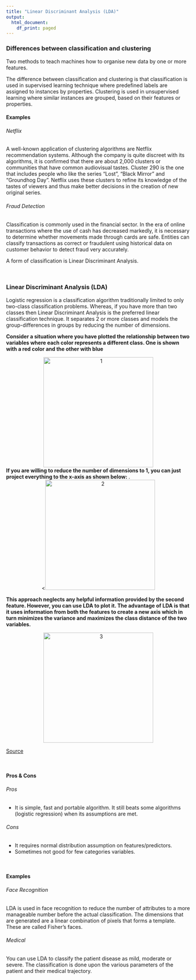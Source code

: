 ```yaml
---
title: "Linear Discriminant Analysis (LDA)"
output:
  html_document:
    df_print: paged
---
```


### Differences between classification and clustering 

Two methods to teach machines how to organise new data by one or more features. 

The difference between classification and clustering is that classification is used in supervised learning technique where predefined labels are assigned to instances by properties. Clustering is used in unsupervised learning where similar instances are grouped, based on their features or properties.

#### Examples
###### Netflix
A well-known application of clustering algorithms are Netflix recommendation systems. Although the company is quite discreet with its algorithms, it is confirmed that there are about 2,000 clusters or communities that have common audiovisual tastes. Cluster 290 is the one that includes people who like the series "Lost", "Black Mirror" and "Groundhog Day". Netflix uses these clusters to refine its knowledge of the tastes of viewers and thus make better decisions in the creation of new original series.

###### Fraud Detection
Classification is commonly used in the financial sector. In the era of online transactions where the use of cash has decreased markedly, it is necessary to determine whether movements made through cards are safe. Entities can classify transactions as correct or fraudulent using historical data on customer behavior to detect fraud very accurately.

A form of classification is Linear Discriminant Analysis. 

<br>

### Linear Discriminant Analysis (LDA)

Logistic regression is a classification algorithm traditionally limited to only two-class classification problems. Whereas, if you have more than two classes then Linear Discriminant Analysis is the preferred linear classification technique. It separates 2 or more classes and models the group-differences in groups by reducing the number of dimensions.

**Consider a situation where you have plotted the relationship between two variables where each color represents a different class. One is shown with a red color and the other with blue**

<div style="text-align:center"><img src="images/1.png" alt="1" width="300"/></div>

**If you are willing to reduce the number of dimensions to 1, you can just project everything to the x-axis as shown below: **
.
<div style="text-align:center"><<img src="images/2.png" alt="2" width="300"/></div>

**This approach neglects any helpful information provided by the second feature. However, you can use LDA to plot it. The advantage of LDA is that it uses information from both the features to create a new axis which in turn minimizes the variance and maximizes the class distance of the two variables.**

<div style="text-align:center"><img src="images/3.png" alt="3" width="300"/></div>

[Source](https://www.knowledgehut.com/blog/data-science/linear-discriminant-analysis-for-machine-learning)

<br> 

#### Pros & Cons

###### Pros

- It is simple, fast and portable algorithm. It still beats some algorithms (logistic regression) when its assumptions are met.

###### Cons

- It requires normal distribution assumption on features/predictors.
- Sometimes not good for few categories variables.

<br>

#### Examples

###### Face Recognition  
LDA is used in face recognition to reduce the number of attributes to a more manageable number before the actual classification. The dimensions that are generated are a linear combination of pixels that forms a template. These are called Fisher’s faces.

###### Medical 
You can use LDA to classify the patient disease as mild, moderate or severe. The classification is done upon the various parameters of the patient and their medical trajectory. 

<br>

<br>